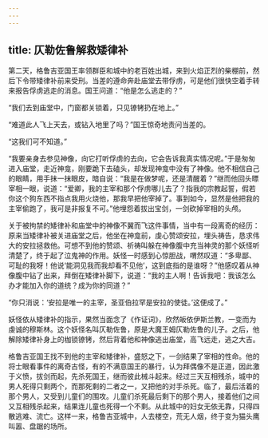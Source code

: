 ```yaml
---
---
---
```

title: 仄勒佐鲁解救矮律补
---




第二天，格鲁吉亚国王率领群臣和城中的老百姓出城，来到火焰正烈的柴棚前，然后下令带矮律补前来受刑。当差的遵命奔赴庙堂去带俘虏，可是他们很快空着手转来报告俘虏逃走的消息。国王问道：“他是怎么逃走的？”

“我们去到庙堂中，门窗都关锁着，只见镣铐扔在地上。”

“难道此人飞上天去，或钻入地里了吗？”国王惊奇地责问当差的。

“这我们可不知道。”

“我要亲身去参见神像，向它打听俘虏的去向，它会告诉我真实情况呢。”于是匆匆进入庙堂，走近神龛，刚要跪下去磕头，却发现神龛中没有了神像。他不相信自己的眼睛，用手抹一抹眼皮，暗自说：“我是在做梦呢，还是清醒着？”继而他回头瞟宰相一眼，说道：“爱卿，我的主宰和那个俘虏哪儿去了？指我的宗教起誓，假若你这个狗东西不指点我用火烧他，那我早把他宰掉了。事到如今，显然是他把我的主宰偷跑了，我可是非报复不可。”他埋怨着拔出宝剑，一剑砍掉宰相的头颅。

关于被拘禁的矮律补和庙堂中的神像不翼而飞这件事情，当中有一段离奇的经历：原来当矮律补被关进庙堂之后，他坐在神龛前，虔心赞颂安拉，埋头祷告，恳求伟大的安拉拯救他。可想不到他的赞颂、祈祷叫躲在神像腹中充当神灵的那个妖怪听清楚了，终于起了泣鬼神的作用。妖怪一时感到心惊胆战，喟然叹道：“多卑鄙、可耻的我呀！他说‘能洞见我而我却看不见他’，这到底指的是谁呀？”他感叹着从神像腹中钻了出来，拜倒在矮律补脚下，说道：“我的主人啊！告诉我吧：我该怎么办才能加入你的道统？成为你的同道？”

“你只消说：‘安拉是唯一的主宰，圣亚伯拉罕是安拉的使徒。’这便成了。”

妖怪依从矮律补的指示，果然当面念了《作证词》，欣然皈依伊斯兰教，一变而为虔诚的穆斯林。这个妖怪名叫仄勒佐鲁，原是大魔王姆仄勒佐鲁的儿子。之后，他解除矮律补身上的枷锁镣铐，然后背着他和神像逃出庙堂，高飞远走，逃之大吉。

格鲁吉亚国王找不到他的主宰和矮律补，盛怒之下，一剑结果了宰相的性命。他的将士眼看事件的离奇古怪，有的不满意国王的暴行，认为拜偶像不是正道，因此激于义愤，拔剑而起，先杀死国王，继而彼此械斗起来。经过三天互相残杀，城中的男人死得只剩两个，而那死剩的二者之一，又把他的对手杀死。临了，最后活着的那个男人，又受到儿童们的围攻。儿童们杀死最后剩下的那个男人，接着他们之间又互相残杀起来，结果连儿童也死得一个不剩。从此城中的妇女无依无靠，只得四散逃难、流亡。这样一来，格鲁吉亚城中，人去楼空，荒无人烟，终于变为猫头鹰叫嚣、盘踞的场所。